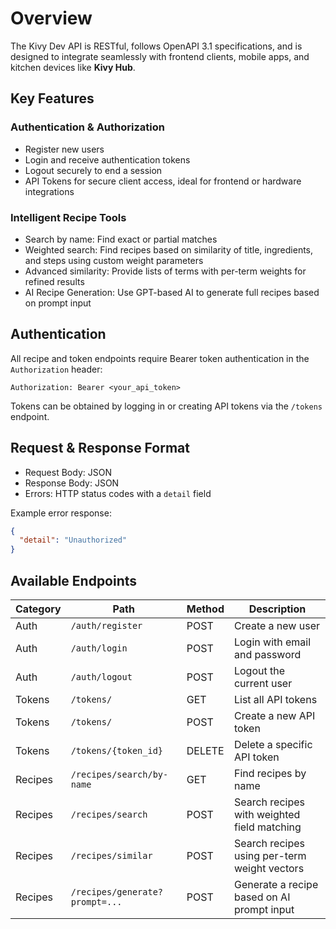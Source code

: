 # Overview

The Kivy Dev API is RESTful, follows OpenAPI 3.1 specifications, and is designed to integrate seamlessly with frontend clients, mobile apps, and kitchen devices like **Kivy Hub**.

## Key Features

### Authentication & Authorization

- Register new users
- Login and receive authentication tokens
- Logout securely to end a session
- API Tokens for secure client access, ideal for frontend or hardware integrations

### Intelligent Recipe Tools

- Search by name: Find exact or partial matches
- Weighted search: Find recipes based on similarity of title, ingredients, and steps using custom weight parameters
- Advanced similarity: Provide lists of terms with per-term weights for refined results
- AI Recipe Generation: Use GPT-based AI to generate full recipes based on prompt input

## Authentication

All recipe and token endpoints require Bearer token authentication in the `Authorization` header:

```
Authorization: Bearer <your_api_token>
```

Tokens can be obtained by logging in or creating API tokens via the `/tokens` endpoint.

## Request & Response Format

- Request Body: JSON
- Response Body: JSON
- Errors: HTTP status codes with a `detail` field

Example error response:

```json
{
  "detail": "Unauthorized"
}
```

## Available Endpoints

| Category | Path                           | Method | Description                                  |
| -------- | ------------------------------ | ------ | -------------------------------------------- |
| Auth     | `/auth/register`               | POST   | Create a new user                            |
| Auth     | `/auth/login`                  | POST   | Login with email and password                |
| Auth     | `/auth/logout`                 | POST   | Logout the current user                      |
| Tokens   | `/tokens/`                     | GET    | List all API tokens                          |
| Tokens   | `/tokens/`                     | POST   | Create a new API token                       |
| Tokens   | `/tokens/{token_id}`           | DELETE | Delete a specific API token                  |
| Recipes  | `/recipes/search/by-name`      | GET    | Find recipes by name                         |
| Recipes  | `/recipes/search`              | POST   | Search recipes with weighted field matching  |
| Recipes  | `/recipes/similar`             | POST   | Search recipes using per-term weight vectors |
| Recipes  | `/recipes/generate?prompt=...` | POST   | Generate a recipe based on AI prompt input   |
